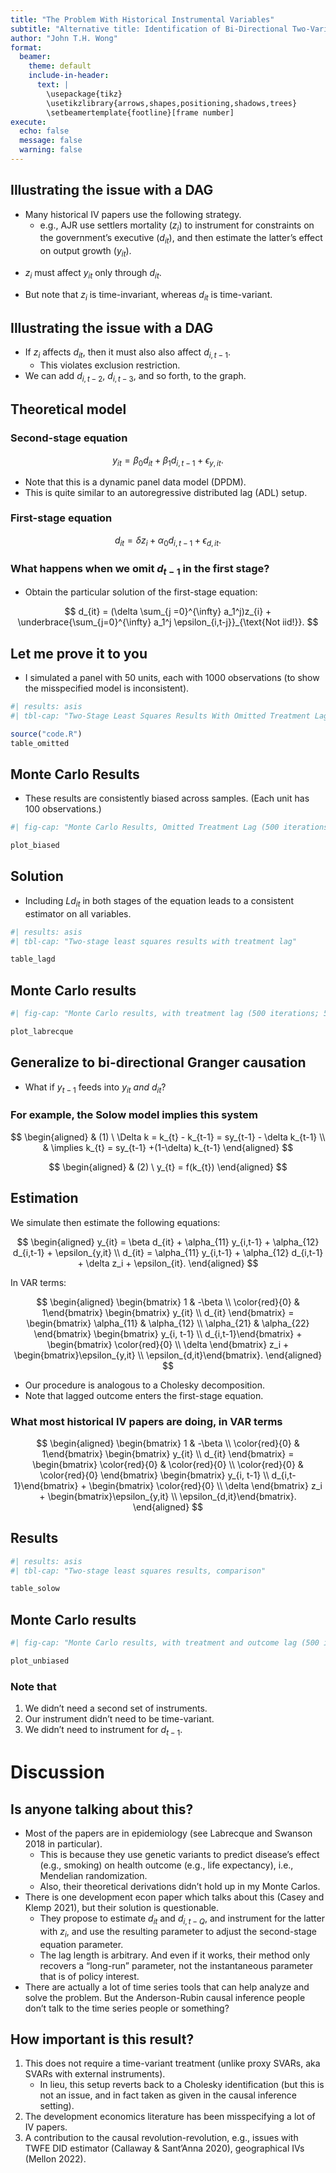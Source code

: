 ```yaml
---
title: "The Problem With Historical Instrumental Variables"
subtitle: "Alternative title: Identification of Bi-Directional Two-Variable System With Time-Invariant Instrument"
author: "John T.H. Wong"
format: 
  beamer:
    theme: default
    include-in-header: 
      text: |
        \usepackage{tikz}
        \usetikzlibrary{arrows,shapes,positioning,shadows,trees}
        \setbeamertemplate{footline}[frame number]
execute:
  echo: false
  message: false
  warning: false
---
```


## Illustrating the issue with a DAG

- Many historical IV papers use the following strategy.
  - e.g., AJR use settlers mortality ($z_i$) to instrument for constraints on the government's executive ($d_{it}$), and then estimate the latter's effect on output growth ($y_{it}$).

\begin{figure}
\centering
\begin{tikzpicture}[node distance=2cm]

  % Nodes
  \node (z)    {$z_i$};
  \node (dt)    [right=of z] {$d_{it}$};
  \node (yt)    [below=of dt] {$y_{it}$};

  % Arrows
  \draw[->, bend left=45] (z) to (dt);
  \draw[->] (dt) -- (yt);

\end{tikzpicture}
\end{figure}

\pause

- $z_i$ must affect $y_{it}$ only through $d_{it}$. \pause

- But note that $z_i$ is time-invariant, whereas $d_{it}$ is time-variant.

## Illustrating the issue with a DAG
\begin{figure}
\centering
\begin{tikzpicture}[node distance=2cm]

  % Nodes
  \node (z)    {$z_{i}$};
  \node (dtm1)  [right=of z] {$d_{i,t-1}$};
  \node (dt)    [right=of dtm1] {$d_{it}$};
  \node (yt)    [below=of dt] {$y_{it}$};

  % Arrows
  \draw[->] (z) -- (dtm1);
  \draw[->, bend left=45] (z) to (dt);
  \draw[->] (dtm1) -- (dt);
  \draw[->] (dtm1) -- (yt);
  \draw[->] (dt) -- (yt);

\end{tikzpicture}
\end{figure}

- If $z_i$ affects $d_{it}$, then it must also also affect $d_{i,t-1}$. 
  - This violates exclusion restriction. \pause
- We can add $d_{i, t-2}$, $d_{i, t-3}$, and so forth, to the graph.

## Theoretical model

### Second-stage equation

$$
y_{it} = \beta_0 d_{it} + \beta_1 d_{i, t-1} + \epsilon_{y,it}.
$$

\pause
- Note that this is a dynamic panel data model (DPDM).
- This is quite similar to an autoregressive distributed lag (ADL) setup. \pause

### First-stage equation

$$
d_{it} = \delta z_i + \alpha_0 d_{i,t-1} + \epsilon_{d, it}.
$$

\pause

### What happens when we omit $d_{t-1}$ in the first stage?
- Obtain the particular solution of the first-stage equation:

$$
d_{it} = (\delta  \sum_{j =0}^{\infty} a_1^j)z_{i}  + \underbrace{\sum_{j=0}^{\infty} a_1^j \epsilon_{i,t-j}}_{\text{Not iid!}}.
$$


## Let me prove it to you

- I simulated a panel with 50 units, each with 1000 observations (to show the misspecified model is inconsistent). \pause

```r
#| results: asis
#| tbl-cap: "Two-Stage Least Squares Results With Omitted Treatment Lag"

source("code.R")
table_omitted

```

## Monte Carlo Results
- These results are consistently biased across samples. (Each unit has 100 observations.)

```r
#| fig-cap: "Monte Carlo Results, Omitted Treatment Lag (500 iterations; 50 units; 100 observations per unit; ± 2 SD shaded; black dotted line indicates true mean)"

plot_biased
```

## Solution
- Including $Ld_{it}$ in both stages of the equation leads to a consistent estimator on all variables.

```r
#| results: asis
#| tbl-cap: "Two-stage least squares results with treatment lag"

table_lagd

```

## Monte Carlo results

```r
#| fig-cap: "Monte Carlo results, with treatment lag (500 iterations; 50 units; 100 observations per unit; ± 2 SD shaded)"

plot_labrecque
```

## Generalize to bi-directional Granger causation

- What if $y_{t-1}$ feeds into $y_{it}$ *and* $d_{it}$?

\begin{figure}
\centering
\begin{tikzpicture}[node distance=2cm]

  % Nodes
  \node (z)    {$z_{i}$};
  \node (dtm1)  [right=of z] {$d_{i,t-1}$};
  \node (dt)    [right=of dtm1] {$d_{it}$};
  \node (yt)    [below=of dt] {$y_{it}$};
  \node (ytm1)  [below=of dtm1] {$y_{i,t-1}$};

  % Arrows
  \draw[->] (z) -- (dtm1);
  \draw[->, bend left=45] (z) to (dt);
  \draw[->] (dtm1) -- (dt);
  \draw[->] (dtm1) -- (yt);
  \draw[->] (dt) -- (yt);
  \draw[->, dashed] (dtm1) -- (ytm1);
  \draw[->, dashed] (ytm1) -- (dt);
  \draw[->, dashed] (ytm1) -- (yt);
\end{tikzpicture}
\end{figure}


### For example, the Solow model implies this system
$$
\begin{aligned}
& (1) \ \Delta k = k_{t} - k_{t-1} = sy_{t-1} - \delta k_{t-1}
\\ & \implies k_{t} = sy_{t-1} +(1-\delta) k_{t-1}
\end{aligned}
$$

\pause

$$
\begin{aligned}
& (2) \ y_{t} = f(k_{t})
\end{aligned}
$$


## Estimation

We simulate then estimate the following equations:

$$
\begin{aligned}
y_{it}  = \beta d_{it} + \alpha_{11} y_{i,t-1} + \alpha_{12} d_{i,t-1}  + \epsilon_{y,it}
\\  d_{it} = \alpha_{11} y_{i,t-1} + \alpha_{12} d_{i,t-1} + \delta z_i + \epsilon_{it}.
\end{aligned}
$$

\pause

In VAR terms:

$$
\begin{aligned}
\begin{bmatrix} 1 & -\beta \\ \color{red}{0} & 1\end{bmatrix} \begin{bmatrix} y_{it} \\ d_{it} \end{bmatrix} = \begin{bmatrix} \alpha_{11} & \alpha_{12} \\ \alpha_{21} & \alpha_{22} \end{bmatrix} \begin{bmatrix} y_{i, t-1} \\ d_{i,t-1}\end{bmatrix} + \begin{bmatrix} \color{red}{0} \\ \delta \end{bmatrix} z_i + \begin{bmatrix}\epsilon_{y,it} \\ \epsilon_{d,it}\end{bmatrix}.
\end{aligned}
$$

\pause
- Our procedure is analogous to a Cholesky decomposition. \pause
- Note that lagged outcome enters the first-stage equation.

\pause

### What most historical IV papers are doing, in VAR terms
$$
\begin{aligned}
\begin{bmatrix} 1 & -\beta \\ \color{red}{0} & 1\end{bmatrix} \begin{bmatrix} y_{it} \\ d_{it} \end{bmatrix} = \begin{bmatrix} \color{red}{0} & \color{red}{0} \\ \color{red}{0} & \color{red}{0} \end{bmatrix} \begin{bmatrix} y_{i, t-1} \\ d_{i,t-1}\end{bmatrix} + \begin{bmatrix} \color{red}{0} \\ \delta \end{bmatrix} z_i + \begin{bmatrix}\epsilon_{y,it} \\ \epsilon_{d,it}\end{bmatrix}.
\end{aligned}
$$


## Results

```r
#| results: asis
#| tbl-cap: "Two-stage least squares results, comparison"

table_solow

```


## Monte Carlo results

```r
#| fig-cap: "Monte Carlo results, with treatment and outcome lag (500 iterations; 50 units; 100 observations per unit; ± 2 SD shaded)"

plot_unbiased
```

\pause

### Note that
1. We didn't need a second set of instruments.
2. Our instrument didn't need to be time-variant.
3. We didn't need to instrument for $d_{t-1}$.

# Discussion

## Is anyone talking about this?
- Most of the papers are in epidemiology (see Labrecque and Swanson 2018 in particular). 
  - This is because they use genetic variants to predict disease's effect (e.g., smoking) on health outcome (e.g., life expectancy), i.e., Mendelian randomization.
  - Also, their theoretical derivations didn't hold up in my Monte Carlos.\pause
- There is one development econ paper which talks about this (Casey and Klemp 2021), but their solution is questionable. 
  - They propose to estimate $d_{it}$ and $d_{i, t-Q}$, and instrument for the latter with $z_i$, and use the resulting parameter to adjust the second-stage equation parameter. \pause
  - The lag length is arbitrary. And even if it works, their method only recovers a "long-run" parameter, not the instantaneous parameter that is of policy interest. \pause
- There are actually a lot of time series tools that can help analyze and solve the problem. But the Anderson-Rubin causal inference people don't talk to the time series people or something?


## How important is this result?
1. This does not require a time-variant treatment (unlike proxy SVARs, aka SVARs with external instruments). \pause
    - In lieu, this setup reverts back to a Cholesky identification (but this is not an issue, and in fact taken as given in the causal inference setting). \pause
2. The development economics literature has been misspecifying a lot of IV papers. \pause
3. A contribution to the causal revolution-revolution, e.g., issues with TWFE DID estimator (Callaway & Sant'Anna 2020), geographical IVs (Mellon 2022).
